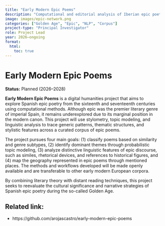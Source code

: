 ```yaml
---
title: "Early Modern Epic Poems"
description: "Computational and editorial analysis of Iberian epic poetry."
image: images/epic-network.png
categories: ["Golden Age", "Epic", "NLP", "Corpus"]
project-type: "Principal Investigator"
role: Project Lead
year: 2026–ongoing
format:
  html:
    toc: true
---
```


# Early Modern Epic Poems

**Status:** Planned (2026–2028)  

**Early Modern Epic Poems** is a digital humanities project that aims to explore Spanish epic poetry from the sixteenth and seventeenth centuries using computational methods. Although epic was the premier literary genre of imperial Spain, it remains underexplored due to its marginal position in the modern canon. This project will use stylometry, topic modeling, and linguistic analysis to trace generic patterns, thematic structures, and stylistic features across a curated corpus of epic poems.

The project pursues four main goals: (1) classify poems based on similarity and genre subtypes, (2) identify dominant themes through probabilistic topic modeling, (3) analyze distinctive linguistic features of epic discourse, such as similes, rhetorical devices, and references to historical figures, and (4) map the geography represented in epic poems through mentioned places. The methods and workflows developed will be made openly available and are transferable to other early modern European corpora.

By combining literary theory with distant reading techniques, this project seeks to reevaluate the cultural significance and narrative strategies of Spanish epic poetry during the so-called Golden Age.

## Related link:
- https://github.com/arojascastro/early-modern-epic-poems 
